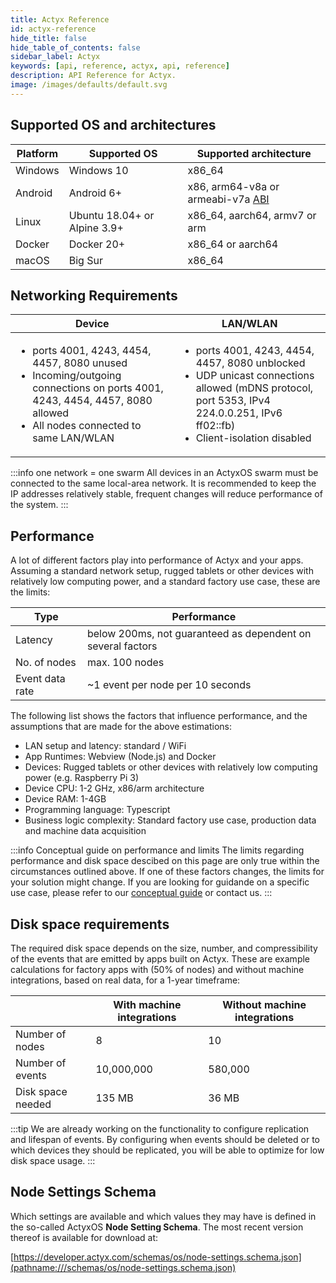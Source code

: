 ```yaml
---
title: Actyx Reference
id: actyx-reference
hide_title: false
hide_table_of_contents: false
sidebar_label: Actyx
keywords: [api, reference, actyx, api, reference]
description: API Reference for Actyx.
image: /images/defaults/default.svg
---
```



## Supported OS and architectures


|Platform|Supported OS|Supported architecture|
|--------|------------|----------------------|
|Windows|Windows 10|x86_64|
|Android|Android 6+|x86, arm64-v8a or armeabi-v7a [ABI](https://developer.android.com/ndk/guides/abis.html#sa)|
|Linux|Ubuntu 18.04+ or Alpine 3.9+|x86_64, aarch64, armv7 or arm|
|Docker|Docker 20+|x86_64 or aarch64|
|macOS|Big Sur|x86_64|


## Networking Requirements

|Device|LAN/WLAN|
|------|--------|
| <ul><li>ports 4001, 4243, 4454, 4457, 8080 unused</li><li>Incoming/outgoing connections on ports 4001, 4243, 4454, 4457, 8080 allowed</li><li>All nodes connected to same LAN/WLAN</li></ul>| <ul><li>ports 4001, 4243, 4454, 4457, 8080 unblocked</li><li>UDP unicast connections allowed (mDNS protocol, port 5353, IPv4 224.0.0.251, IPv6 ff02::fb)</li><li>Client-isolation disabled</li></ul>|

:::info one network = one swarm
All devices in an ActyxOS swarm must be connected to the same local-area network. It is recommended to keep the IP addresses relatively stable, frequent changes will reduce performance of the system.
:::

## Performance

A lot of different factors play into performance of Actyx and your apps. Assuming a standard network setup, rugged tablets or other devices with relatively low computing power, and a standard factory use case, these are the limits:

|Type|Performance|
|----|-----|
|Latency|below 200ms, not guaranteed as dependent on several factors|
|No. of nodes|max. 100 nodes|
|Event data rate|~1 event per node per 10 seconds|

The following list shows the factors that influence performance, and the assumptions that are made for the above estimations:

- LAN setup and latency: standard / WiFi
- App Runtimes: Webview (Node.js) and Docker
- Devices: Rugged tablets or other devices with relatively low computing power (e.g. Raspberry Pi 3)
- Device CPU: 1-2 GHz, x86/arm architecture
- Device RAM: 1-4GB
- Programming language: Typescript
- Business logic complexity: Standard factory use case, production data and machine data acquisition

:::info Conceptual guide on performance and limits
The limits regarding performance and disk space descibed on this page are only true within the circumstances outlined above. If one of these factors changes, the limits for your solution might change. If you are looking for guidande on a specific use case, please refer to our [conceptual guide](../conceptual/performance-and-limits) or contact us.
:::

## Disk space requirements

The required disk space depends on the size, number, and compressibility of the events that are emitted by apps built on Actyx.
These are example calculations for factory apps with (50% of nodes) and without machine integrations, based on real data, for a 1-year timeframe:

| |With machine integrations|Without machine integrations|
|-|-------------------------|---------------------------|
|Number of nodes|8|10|
|Number of events|10,000,000|580,000|
|Disk space needed|135 MB| 36 MB|

:::tip
We are already working on the functionality to configure replication and lifespan of events.
By configuring when events should be deleted or to which devices they should be replicated, you will be able to optimize for low disk space usage.
:::

## Node Settings Schema

Which settings are available and which values they may have is defined in the so-called ActyxOS **Node Setting Schema**.
The most recent version thereof is available for download at:

[https://developer.actyx.com/schemas/os/node-settings.schema.json](pathname:///schemas/os/node-settings.schema.json)
